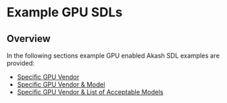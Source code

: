 # Example GPU SDLs

## Overview&#x20;

In the following sections example GPU enabled Akash SDL examples are provided:

* [Specific GPU Vendor](specific-gpu-vendor.md)
* [Specific GPU Vendor & Model](specific-gpu-vendor-and-model.md)
* [Specific GPU Vendor & List of Acceptable Models](specific-gpu-vendor-and-list-of-acceptable-models.md)
